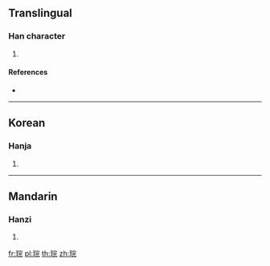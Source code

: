 {{character info/new}}
==Translingual==

===Han character===
{{Han char|rn=96|rad=玉|as=07|sn=11|four=|canj=MGJMU|ids=⿰𤣩完}}

# {{defn|Han|sort=玉07}}

====References====
* {{Han ref|kx=0733.151|dj=1146.051|hdz=21118.101|uh=7413|ud=29715}}

----

==Korean==

===Hanja===
{{ko-hanja|hangeul=완|eumhun=|rv=wan|mr=wan|y=wan}}

# {{defn|lang=ko|sort=玉07}}

----

==Mandarin==

===Hanzi===
{{cmn-hanzi|pin=[[wán]] ([[wan2]])|wg=wan<sup>2</sup>}}

# {{defn|lang=cmn|sort=玉07}}

[[fr:琓]]
[[pl:琓]]
[[th:琓]]
[[zh:琓]]